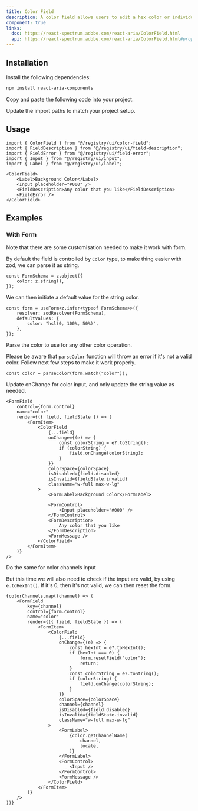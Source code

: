 ```yaml
---
title: Color Field
description: A color field allows users to edit a hex color or individual color channel value.
component: true
links:
  doc: https://react-spectrum.adobe.com/react-aria/ColorField.html
  api: https://react-spectrum.adobe.com/react-aria/ColorField.html#props
---
```


<ComponentPreview name="color-field-demo" />

## Installation

<Steps>

<Step>Install the following dependencies:</Step>

```bash
npm install react-aria-components
```

<Step>Copy and paste the following code into your project.</Step>

<ComponentSource name="color-field" />

<Step>Update the import paths to match your project setup.</Step>

</Steps>

## Usage

```tsx
import { ColorField } from "@/registry/ui/color-field";
import { FieldDescription } from "@/registry/ui/field-description";
import { FieldError } from "@/registry/ui/field-error";
import { Input } from "@/registry/ui/input";
import { Label } from "@/registry/ui/label";
```

```tsx
<ColorField>
    <Label>Background Color</Label>
    <Input placeholder="#000" />
    <FieldDescription>Any color that you like</FieldDescription>
    <FieldError />
</ColorField>
```

## Examples

### With Form

<ComponentPreview name="color-field-with-form-demo" />

Note that there are some customisation needed to make it work with form.

<Steps>

<Step>By default the field is controlled by `Color` type, to make thing easier with zod, we can parse it as string.</Step>

```tsx {2}
const FormSchema = z.object({
	color: z.string(),
});
```

<Step>We can then initiate a default value for the string color.</Step>

```tsx {4}
const form = useForm<z.infer<typeof FormSchema>>({
    resolver: zodResolver(FormSchema),
    defaultValues: {
        color: "hsl(0, 100%, 50%)",
    },
});
```

<Step>Parse the color to use for any other color operation.</Step>

Please be aware that `parseColor` function will throw an error if it's not a valid color. Follow next few steps to make it work properly.

```tsx
const color = parseColor(form.watch("color"));
```

<Step>Update onChange for color input, and only update the string value as needed.</Step>

```tsx {8-13}
<FormField
    control={form.control}
    name="color"
    render={({ field, fieldState }) => (
        <FormItem>
            <ColorField
                {...field}
                onChange={(e) => {
                    const colorString = e?.toString();
                    if (colorString) {
                        field.onChange(colorString);
                    }
                }}
                colorSpace={colorSpace}
                isDisabled={field.disabled}
                isInvalid={fieldState.invalid}
                className="w-full max-w-lg"
            >
                <FormLabel>Background Color</FormLabel>

                <FormControl>
                    <Input placeholder="#000" />
                </FormControl>
                <FormDescription>
                    Any color that you like
                </FormDescription>
                <FormMessage />
            </ColorField>
        </FormItem>
    )}
/>
```

<Step>Do the same for color channels input</Step>

But this time we will also need to check if the input are valid, by using `e.toHexInt()`. If it's 0, then it's not valid, we can then reset the form.

```tsx {11-19}
{colorChannels.map((channel) => (
    <FormField
        key={channel}
        control={form.control}
        name="color"
        render={({ field, fieldState }) => (
            <FormItem>
                <ColorField
                    {...field}
                    onChange={(e) => {
                        const hexInt = e?.toHexInt();
                        if (hexInt === 0) {
                            form.resetField("color");
                            return;
                        }
                        const colorString = e?.toString();
                        if (colorString) {
                            field.onChange(colorString);
                        }
                    }}
                    colorSpace={colorSpace}
                    channel={channel}
                    isDisabled={field.disabled}
                    isInvalid={fieldState.invalid}
                    className="w-full max-w-lg"
                >
                    <FormLabel>
                        {color.getChannelName(
                            channel,
                            locale,
                        )}
                    </FormLabel>
                    <FormControl>
                        <Input />
                    </FormControl>
                    <FormMessage />
                </ColorField>
            </FormItem>
        )}
    />
))}
```

</Steps>

